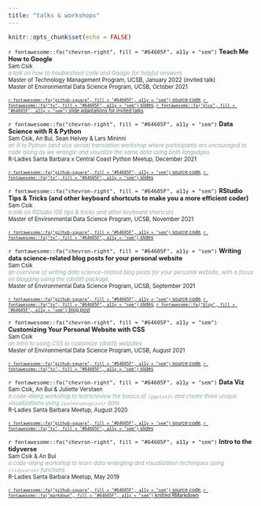 ```yaml
---
title: "talks & workshops"
---
```


```r
knitr::opts_chunk$set(echo = FALSE)
```

<span style = 'font-size:90%;'>`r fontawesome::fa("chevron-right", fill = "#64605F", a11y = "sem")` **Teach Me How to Google**</span>  
<span style = 'font-size:80%;'>Sam Csik</span>  
<span style = 'font-size:80%; color:#88a2a5;'>*a talk on how to troubleshoot code and Google for helpful answers*</span>  
<span style = 'font-size:80%;'>Master of Technology Management Program, UCSB, January 2022 (invited talk)</span>  
<span style = 'font-size:80%;'>Master of Environmental Data Science Program, UCSB, October 2021</span>

<span style = 'font-size:70%;'>[`r fontawesome::fa("github-square", fill = "#64605F", a11y = "sem")` source code](https://github.com/UCSB-MEDS/teach-me-how-to-google), [`r fontawesome::fa("tv", fill = "#64605F", a11y = "sem")` slides](https://ucsb-meds.github.io/teach-me-how-to-google/#1), [`r fontawesome::fa("plus", fill = "#64605F", a11y = "sem")` slide adaptations for invited talks](https://samanthacsik.github.io/teach-me-how-to-google/)</span>

<span style = 'font-size:90%;'>`r fontawesome::fa("chevron-right", fill = "#64605F", a11y = "sem")` **Data Science with R & Python**</span>  
<span style = 'font-size:80%;'>Sam Csik, An Bui, Sean Helvey & Lars Mininni</span>  
<span style = 'font-size:80%; color:#88a2a5;'>*an R to Python (and vice versa) translation workshop where participants are encouraged to code along as we wrangle and visualize the same data using both languages*</span>  
<span style = 'font-size:80%;'>R-Ladies Santa Barbara x Central Coast Python Meetup, December 2021</span>  

<span style = 'font-size:70%;'>[`r fontawesome::fa("github-square", fill = "#64605F", a11y = "sem")` source code](https://github.com/samanthacsik/RLadiesSB-RvsPython), [`r fontawesome::fa("tv", fill = "#64605F", a11y = "sem")` slides](https://docs.google.com/presentation/d/1jXb8wbcP2f7flSfLMoX2gui70G67XRjftJRMLselOlE/edit?usp=sharing)</span>

<span style = 'font-size:90%;'>`r fontawesome::fa("chevron-right", fill = "#64605F", a11y = "sem")` **RStudio Tips & Tricks (and other keyboard shortcuts to make you a more efficient coder)**</span>  
<span style = 'font-size:80%;'>Sam Csik</span>  
<span style = 'font-size:80%; color:#88a2a5;'>*a talk on RStudio IDE tips & tricks and other keyboard shortcuts*</span>  
<span style = 'font-size:80%;'>Master of Environmental Data Science Program, UCSB, November 2021</span>

<span style = 'font-size:70%;'>[`r fontawesome::fa("github-square", fill = "#64605F", a11y = "sem")` source code](https://github.com/UCSB-MEDS/R-tips-and-tricks), [`r fontawesome::fa("tv", fill = "#64605F", a11y = "sem")` slides](https://ucsb-meds.github.io/R-tips-and-tricks/#1)</span>

<span style = 'font-size:90%;'>`r fontawesome::fa("chevron-right", fill = "#64605F", a11y = "sem")` **Writing data science-related blog posts for your personal website**</span>  
<span style = 'font-size:80%;'>Sam Csik</span>  
<span style = 'font-size:80%; color:#88a2a5;'>*an overview of writing data science-related blog posts for your personal website, with a focus on blogging using the {distill} package.*</span>  
<span style = 'font-size:80%;'>Master of Environmental Data Science Program, UCSB, September 2021</span>

<span style = 'font-size:70%;'>[`r fontawesome::fa("github-square", fill = "#64605F", a11y = "sem")` source code](https://github.com/UCSB-MEDS/writing-blogposts), [`r fontawesome::fa("tv", fill = "#64605F", a11y = "sem")` slides](https://ucsb-meds.github.io/writing-blogposts/#1), [`r fontawesome::fa("blog", fill = "#64605F", a11y = "sem")` blog post](https://samanthacsik.github.io/posts/2021-09-21-my-first-test-post/)</span>

<span style = 'font-size:90%;'>`r fontawesome::fa("chevron-right", fill = "#64605F", a11y = "sem")` **Customizing Your Personal Website with CSS**</span>  
<span style = 'font-size:80%;'>Sam Csik</span>  
<span style = 'font-size:80%; color:#88a2a5;'>*an intro to using CSS to customize {distill} websites*</span>   
<span style = 'font-size:80%;'>Master of Environmental Data Science Program, UCSB, August 2021</span>

<span style = 'font-size:70%;'>[`r fontawesome::fa("github-square", fill = "#64605F", a11y = "sem")` source code](https://github.com/UCSB-MEDS/customizing-websites-css), [`r fontawesome::fa("tv", fill = "#64605F", a11y = "sem")` slides](https://ucsb-meds.github.io/customizing-websites-css/#1)</span>

<span style = 'font-size:90%;'>`r fontawesome::fa("chevron-right", fill = "#64605F", a11y = "sem")` **Data Viz**</span>  
<span style = 'font-size:80%;'>Sam Csik, An Bui & Juliette Verstaen</span>   
<span style = 'font-size:80%; color:#88a2a5;'>*a code-along workshop to learn/review the basics of `{ggplot2}` and create three unique visualizations using `{palmerpenguins}` data*</span>   
<span style = 'font-size:80%;'>R-Ladies Santa Barbara Meetup, August 2020</span>

<span style = 'font-size:70%;'>[`r fontawesome::fa("github-square", fill = "#64605F", a11y = "sem")` source code](https://github.com/j-verstaen/RLadiesSB-Data-Viz-Pt1), [`r fontawesome::fa("tv", fill = "#64605F", a11y = "sem")` slides](https://docs.google.com/presentation/d/1sU2H89F5e409WpYilRqYAqu7DdXSAivccEa4y44xZ7c/edit?usp=sharing)</span>

<span style = 'font-size:90%;'>`r fontawesome::fa("chevron-right", fill = "#64605F", a11y = "sem")` **Intro to the tidyverse**</span>  
<span style = 'font-size:80%;'>Sam Csik & An Bui</span>   
<span style = 'font-size:80%; color:#88a2a5;'>*a code-along workshop to learn data wrangling and visualization techniques using `{tidyverse}` functions*</span>   
<span style = 'font-size:80%;'>R-Ladies Santa Barbara Meetup, May 2019</span>

<span style = 'font-size:70%;'>[`r fontawesome::fa("github-square", fill = "#64605F", a11y = "sem")` source code](https://github.com/samanthacsik/Intro-to-the-Tidyverse), [`r fontawesome::fa("markdown", fill = "#64605F", a11y = "sem")` knitted RMarkdown](https://rpubs.com/scsik/RladiesSB-intro-to-the-tidyverse)</span>
